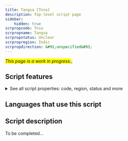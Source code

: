 ```yaml
---
title: Tangsa [Tnsa]
description: Top-level script page
sidebar:
    hidden: true
scrpropcode: Tnsa
scrpropname: Tangsa
scrpropstatus: Unclear
scrpropregion: Indic
scrpropdirection: &#91;unspecified&#93;
---
```


<span style='background-color:yellow'>_This page is a work in progress._</span>;


## Script features

<details>
<summary> See all script properties: code, region, status and more</summary>
<ScriptInfo />
</details>

## Languages that use this script

<WsList script='Tnsa' wsMax='5' />

## Script description

To be completed...

